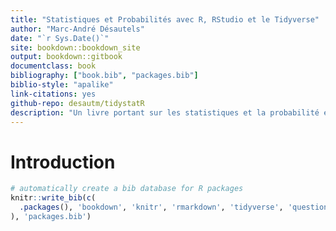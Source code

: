 ```yaml
---
title: "Statistiques et Probabilités avec R, RStudio et le Tidyverse"
author: "Marc-André Désautels"
date: "`r Sys.Date()`"
site: bookdown::bookdown_site
output: bookdown::gitbook
documentclass: book
bibliography: ["book.bib", "packages.bib"]
biblio-style: "apalike"
link-citations: yes
github-repo: desautm/tidystatR
description: "Un livre portant sur les statistiques et la probabilité en utilisant le langage R et le tidyverse."
---
```


# Introduction {-}

```r
# automatically create a bib database for R packages
knitr::write_bib(c(
  .packages(), 'bookdown', 'knitr', 'rmarkdown', 'tidyverse', 'questionr', 'nycflights13', 'forcats'
), 'packages.bib')
```
